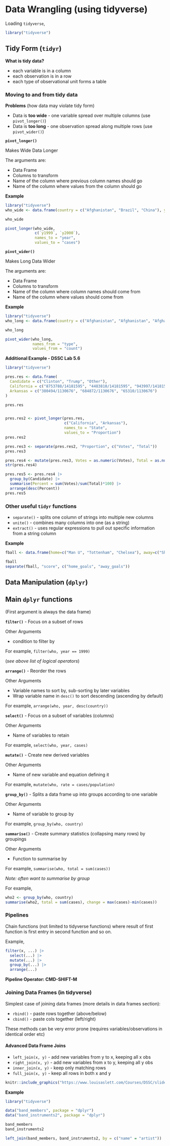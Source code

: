# Data Wrangling (using tidyverse)

Loading ```tidyverse```,
```r
library("tidyverse")
```



## Tidy Form (```tidyr```)

**What is tidy data?**

- each variable is in a column
- each observation is in a row
- each type of observational unit forms a table

### Moving to and from tidy data

**Problems** (how data may violate tidy form)

- Data is **too wide** - one variable spread over multiple columns (use ```pivot_longer()```)
- Data is **too long** - one observation spread along multiple rows (use ```pivot_wider()```)


**```pivot_longer()```**

Makes Wide Data Longer

The arguments are:

- Data Frame
- Columns to transform
- Name of the column where previous column names should go
- Name of the column where values from the column should go

**Example**
```r
library("tidyverse")
who_wide <- data.frame(country = c("Afghanistan", "Brazil", "China"), y1999 = c(745, 37737, 212258), y2000 = c(2666, 80488, 213766))
```
```r
who_wide

pivot_longer(who_wide,
             c(`y1999`, `y2000`),
             names_to = "year",
             values_to = "cases")
```



**```pivot_wider()```**

Makes Long Data Wider

The arguments are:

- Data Frame
- Columns to transform
- Name of the column where column names should come from
- Name of the column where values should come from

**Example**
```r
library("tidyverse")
who_long <- data.frame(country = c("Afghanistan", "Afghanistan", "Afghanistan", "Afghanistan", "Brazil", "Brazil", "Brazil", "Brazil", "China", "China", "China", "China"), year = c(1999,1999,2000,2000,1999,1999,2000,2000,1999,1999,2000,2000), type=c("cases","population","cases","population","cases","population","cases","population","cases","population","cases","population"), count = c(745, 19987071, 2666, 20595360, 37737, 172006362, 80488, 174504898, 212258, 1272915272, 213766, 1280428583))
```
```r
who_long

pivot_wider(who_long,
            names_from = "type",
            values_from = "count")
```



**Additional Example - DSSC Lab 5.6**
```r
library("tidyverse")

pres.res <- data.frame(
  Candidate = c("Clinton", "Trump", "Other"),
  California = c("8753788/14181595", "4483810/14181595", "943997/14181595"),
  Arkansas = c("380494/1130676", "684872/1130676", "65310/1130676")
)
```
```r
pres.res


pres.res2 <- pivot_longer(pres.res,
                          c("California", "Arkansas"),
                          names_to = "State",
                          values_to = "Proportion")
pres.res2

pres.res3 <- separate(pres.res2, "Proportion", c("Votes", "Total"))
pres.res3

pres.res4 <- mutate(pres.res3, Votes = as.numeric(Votes), Total = as.numeric(Total))
str(pres.res4)

pres.res5 <- pres.res4 |> 
  group_by(Candidate) |> 
  summarise(Percent = sum(Votes)/sum(Total)*100) |> 
  arrange(desc(Percent))
pres.res5
```


### Other useful ```tidyr``` functions

- ```separate()``` -  splits one column of strings into multiple new columns
- ```unite()``` -  combines many columns into one (as a string)
- ```extract()``` - uses regular expressions to pull out specific information from a string column

**Example**
```r
fball <- data.frame(home=c("Man U", "Tottenham", "Chelsea"), away=c("Shef Wed", "Arsenal", "W Ham"), score=c("2-1","0-0","1-0"))
```
```r
fball
separate(fball, "score", c("home_goals", "away_goals"))
```


## Data Manipulation (```dplyr```)

## Main ```dplyr``` functions

(First argument is always the data frame)

**```filter()```** - Focus on a subset of rows

Other Arguments

- condition to filter by

For example, ```filter(who, year == 1999)```

(*see above list of logical operators*)

**```arrange()```** - Reorder the rows

Other Arguments

- Variable names to sort by, sub-sorting by later variables
- Wrap variable name in ```desc()``` to sort descending (ascending by default)

For example, ```arrange(who, year, desc(country))```

**```select()```** - Focus on a subset of variables (columns)

Other Arguments

- Name of variables to retain

For example, ```select(who, year, cases)```

**```mutate()```** - Create new derived variables

Other Arguments

- Name of new variable and equation defining it

For example, ```mutate(who, rate = cases/population)```

**```group_by()```** - Splits a data frame up into groups according to one variable

Other Arguments

- Name of variable to group by

For example, ```group_by(who, country)```


**```summarise()```** - Create summary statistics (collapsing many rows) by groupings

Other Arguments

- Function to summarise by

For example, ```summarise(who, total = sum(cases))```

*Note: often want to summarise by group*

For example,
```r
who2 <- group_by(who, country)
summarise(who2, total = sum(cases), change = max(cases)-min(cases))
```

### Pipelines

Chain functions (not limited to tidyverse functions) where result of first function is first entry in second function and so on.

Example,
```r
filter(x, ...) |> 
  select(...) |> 
  mutate(...) |> 
  group_by(...) |> 
  arrange(...)
```


**Pipeline Operator: CMD-SHIFT-M**

### Joining Data Frames (in tidyverse)

Simplest case of joining data frames (more details in data frames section):

- ```rbind()``` - paste rows together (above/below)
- ```cbind()``` -  paste cols together (left/right)

These methods can be very error prone (requires variables/observations in identical order etc)

#### Advanced Data Frame Joins

- ```left_join(x, y)``` - add new variables from y to x, keeping all x obs
- ```right_join(x, y)``` - add new variables from x to y, keeping all y obs
- ```inner_join(x, y)``` - keep only matching rows
- ```full_join(x, y)``` - keep all rows in both x and y

```r
knitr::include_graphics("https://www.louisaslett.com/Courses/DSSC/slides/06_ggplot2/i/joins.png")
```

**Example**

```r
library("tidyverse")

data("band_members", package = "dplyr")
data("band_instruments2", package = "dplyr")
```
```r
band_members
band_instruments2

left_join(band_members, band_instruments2, by = c("name" = "artist"))
```
